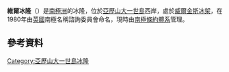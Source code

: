 {{coord|70|27|S|72|44|W|display=title}}

'''維爾冰隆'''（{{lang-en|Vere Ice Rise}}）是[[南極洲|南極洲]]的冰隆，位於[[亞歷山大一世島|亞歷山大一世島]]西岸，處於[[威爾金斯冰架|威爾金斯冰架]]，在1980年由[[英國|英國]]南極名稱諮詢委員會命名，現時由[[南極條約體系|南極條約體系]]管理。

==參考資料==
{{usgs-gazetteer}}

{{DEFAULTSORT:Vere Ice Rise}}
[[Category:亞歷山大一世島冰隆|Category:亞歷山大一世島冰隆]]


{{AlexanderIsland-geo-stub}}